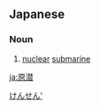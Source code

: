 ==Japanese==
{{ja-kanjitab|げん|せん|yomi=o}}

===Noun===
{{ja-noun|げんせん}}

# {{abbreviation of|原子力潜水艦|lang=ja}} [[nuclear]] [[submarine]]

[[Category:ja:Military|けんせん']]

[[ja:原潜]]